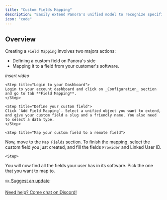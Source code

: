 ```yaml
---
title: "Custom Fields Mapping"
description: "Easily extend Panora's unified model to recognize specific fields"
icon: "code"
---
```


## Overview

Creating a `Field Mapping` involves two majors actions:

- Defining a custom field on Panora's side
- Mapping it to a field from your customer's software.

_insert video_

<Steps>

    <Step title="Login to your Dashboard">
    Login to your account dashboard and click on _Configuration_ section and go to tab **Field Mapping**.
    </Step>

    <Step title="Define your custom field">
    Click `Add Field Mapping`. Select a unified object you want to extend, and give your custom field a slug and a friendly name. You also need to select a data type.
    </Step>

    <Step title="Map your custom field to a remote field">

Now, move to the `Map Fields` section. To finish the mapping, select the custom field you just created, and fill the fields `Provider` and Linked User ID.

</Step>

    <Step>

You will now find all the fields your user has in its software. Pick the one that you want to map to.

</Step>

</Steps>

[✏️ Suggest an update](https://tally.so/r/mRD1QQ?feedback_source=custom_fields)

[Need help? Come chat on Discord!](https://discord.gg/G7fr4HNyTb)
